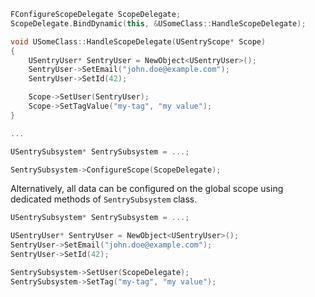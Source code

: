 ```cpp
FConfigureScopeDelegate ScopeDelegate;
ScopeDelegate.BindDynamic(this, &USomeClass::HandleScopeDelegate);

void USomeClass::HandleScopeDelegate(USentryScope* Scope)
{
    USentryUser* SentryUser = NewObject<USentryUser>();
    SentryUser->SetEmail("john.doe@example.com");
    SentryUser->SetId(42);

    Scope->SetUser(SentryUser);
    Scope->SetTagValue("my-tag", "my value");
}

...

USentrySubsystem* SentrySubsystem = ...;

SentrySubsystem->ConfigureScope(ScopeDelegate);
```

Alternatively, all data can be configured on the global scope using dedicated methods of `SentrySubsystem` class.

```cpp
USentrySubsystem* SentrySubsystem = ...;

USentryUser* SentryUser = NewObject<USentryUser>();
SentryUser->SetEmail("john.doe@example.com");
SentryUser->SetId(42);

SentrySubsystem->SetUser(ScopeDelegate);
SentrySubsystem->SetTag("my-tag", "my value");
```

